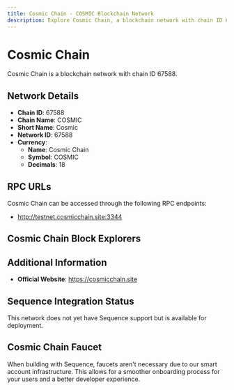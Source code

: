 ```yaml
--- 
title: Cosmic Chain - COSMIC Blockchain Network
description: Explore Cosmic Chain, a blockchain network with chain ID 67588. Learn about its native currency, Cosmic Chain, and how to interact with the network.
---
```


# Cosmic Chain

Cosmic Chain is a blockchain network with chain ID 67588.

## Network Details

- **Chain ID**: 67588
- **Chain Name**: COSMIC
- **Short Name**: Cosmic
- **Network ID**: 67588
- **Currency**: 
  - **Name**: Cosmic Chain
  - **Symbol**: COSMIC
  - **Decimals**: 18

## RPC URLs

Cosmic Chain can be accessed through the following RPC endpoints:

- http://testnet.cosmicchain.site:3344

## Cosmic Chain Block Explorers



## Additional Information

- **Official Website**: https://cosmicchain.site

## Sequence Integration Status

This network does not yet have Sequence support but is available for deployment.

## Cosmic Chain Faucet

When building with Sequence, faucets aren't necessary due to our smart account infrastructure. This allows for a smoother onboarding process for your users and a better developer experience.
